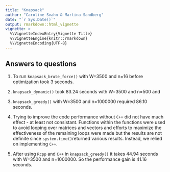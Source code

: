 ```yaml
---
title: "Knapsack"
author: "Caroline Svahn & Martina Sandberg"
date: "`r Sys.Date()`"
output: rmarkdown::html_vignette
vignette: >
  %\VignetteIndexEntry{Vignette Title}
  %\VignetteEngine{knitr::rmarkdown}
  %\VignetteEncoding{UTF-8}
---
```


## Answers to questions

1) To run `knapsack_brute_force()` with W=3500 and n=16 before optimization took 3 seconds.
 
2) `knapsack_dynamic()` took 83.24 seconds with W=3500 and n=500 and

3) `knapsack_greedy()` with W=3500 and n=1000000 required 86.10 seconds.

4) Trying to improve the code performance without `C++` did not have much effect - at least not consistant. Functions within the functions were used to avoid looping over matrices and vectors and efforts to maximize the effectiveness of the remaining loops were made but the results are not definite since `system.time()`returned various results. Instead, we relied on implementing `C++`.

5) After using `Rcpp` and `C++` in `knapsack_greedy()` it takes 44.94 seconds with W=3500 and n=1000000. So the performance gain is 41.16 seconds.
